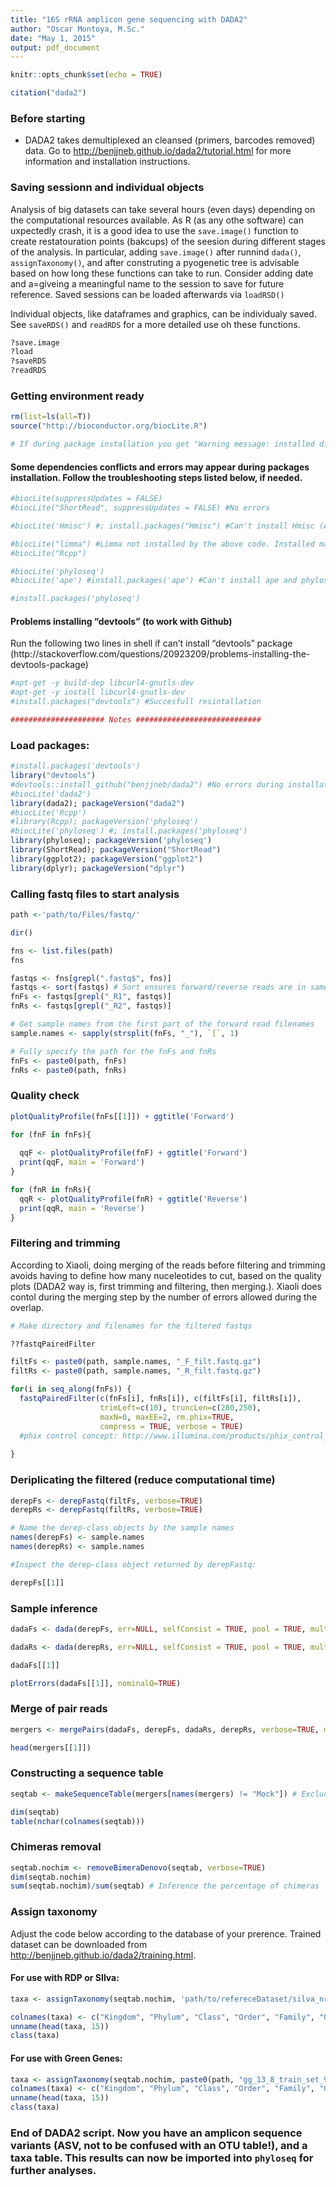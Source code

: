 ```yaml
---
title: "16S rRNA amplicon gene sequencing with DADA2"
author: "Oscar Montoya, M.Sc."
date: "May 1, 2015"
output: pdf_document
---
```


```r
knitr::opts_chunk$set(echo = TRUE)
```

```r
citation("dada2")
```


### Before starting 

* DADA2 takes demultiplexed an cleansed (primers, barcodes removed) data. Go to <http://benjjneb.github.io/dada2/tutorial.html> for more information and installation instructions.


### Saving sessionn and individual objects

Analysis of big datasets can take several hours (even days) depending on the computational resources available. As R (as any othe software) can uxpectedly crash, it is a good idea to use the `save.image()` function to create restatouration points (bakcups) of the seesion during different stages of the analysis. In particular, adding `save.image()` after runnind `dada()`, `assignTaxonomy()`, and after construting a pyogenetic tree is advisable based on how long these functions can take to run. Consider adding date and a=giveing a meaningful name to the session to save for future reference. Saved sessions can be loaded afterwards via `loadRSD()`

Individual objects, like dataframes and graphics, can be individualy saved. See `saveRDS()` and `readRDS` for a more detailed use oh these functions. 

```r
?save.image
?load
?saveRDS
?readRDS
```

### Getting environment ready

```r
rm(list=ls(all=T))
source("http://bioconductor.org/biocLite.R")

# If during package installation you get "Warning message: installed directory not writable, cannot update packages", run R as sudo and then biocLite("BiocUpgrade")
```

#### Some dependencies conflicts and errors may appear during packages installation. Follow the troubleshooting steps listed below, if needed.
```r

#biocLite(suppressUpdates = FALSE)
#biocLite("ShortRead", suppressUpdates = FALSE) #No errors

#biocLite('Hmisc') #; install.packages("Hmisc") #Can't install Hmisc (April 5, 2016)

#biocLite("limma") #Limma not installed by the above code. Installed manueally, was succesful 
#biocLite("Rcpp")

#biocLite('phyloseq')
#biocLite('ape') #install.packages('ape') #Can't install ape and phyloseq requires it

#install.packages('phyloseq')
```

#### Problems installing "devtools" (to work with Github)

Run the following two lines in shell if can't install "devtools" package (http://stackoverflow.com/questions/20923209/problems-installing-the-devtools-package)
```r
#apt-get -y build-dep libcurl4-gnutls-dev
#apt-get -y install libcurl4-gnutls-dev
#install.packages("devtools") #Succesfull resintallation

##################### Notes ############################
```


### Load packages:

```r
#install.packages('devtools')
library("devtools")
#devtools::install_github("benjjneb/dada2") #No errors during installation
#biocLite('dada2')
library(dada2); packageVersion("dada2")
#biocLite('Rcpp')
#library(Rcpp); packageVersion('phyloseq')
#biocLite('phyloseq') #; install.packages('phyloseq')
library(phyloseq); packageVersion('phyloseq')
library(ShortRead); packageVersion("ShortRead")
library(ggplot2); packageVersion("ggplot2")
library(dplyr); packageVersion("dplyr")

```


### Calling fastq files to start analysis
```r

path <-'path/to/Files/fastq/'

dir()

fns <- list.files(path)
fns

fastqs <- fns[grepl(".fastq$", fns)]
fastqs <- sort(fastqs) # Sort ensures forward/reverse reads are in same order
fnFs <- fastqs[grepl("_R1", fastqs)]
fnRs <- fastqs[grepl("_R2", fastqs)]

# Get sample names from the first part of the forward read filenames
sample.names <- sapply(strsplit(fnFs, "_"), `[`, 1)

# Fully specify the path for the fnFs and fnRs
fnFs <- paste0(path, fnFs)
fnRs <- paste0(path, fnRs)
```

### Quality check
```r

plotQualityProfile(fnFs[[1]]) + ggtitle('Forward')

for (fnF in fnFs){
 
  qqF <- plotQualityProfile(fnF) + ggtitle('Forward')
  print(qqF, main = 'Forward')
}

for (fnR in fnRs){
  qqR <- plotQualityProfile(fnR) + ggtitle('Reverse')
  print(qqR, main = 'Reverse')
}


```


### Filtering and trimming
According to Xiaoli, doing merging of the reads before filtering and trimming avoids having to define how many nuceleotides to cut, based on the quality plots (DADA2 way is, first trimming and filtering, then merging.). Xiaoli does contol during the merging step by the number of errors allowed during the overlap. 

```r

# Make directory and filenames for the filtered fastqs

??fastqPairedFilter

filtFs <- paste0(path, sample.names, "_F_filt.fastq.gz")
filtRs <- paste0(path, sample.names, "_R_filt.fastq.gz")

for(i in seq_along(fnFs)) {
  fastqPairedFilter(c(fnFs[i], fnRs[i]), c(filtFs[i], filtRs[i]),
                    trimLeft=c(10), truncLen=c(280,250), 
                    maxN=0, maxEE=2, rm.phix=TRUE, 
                    compress = TRUE, verbose = TRUE) 
  #phix control concept: http://www.illumina.com/products/phix_control_v3.html
                    
}

```

### Deriplicating the filtered (reduce computational time)
```r

derepFs <- derepFastq(filtFs, verbose=TRUE)
derepRs <- derepFastq(filtRs, verbose=TRUE)

# Name the derep-class objects by the sample names
names(derepFs) <- sample.names
names(derepRs) <- sample.names

#Inspect the derep-class object returned by derepFastq:

derepFs[[1]] 

```


### Sample inference
```r

dadaFs <- dada(derepFs, err=NULL, selfConsist = TRUE, pool = TRUE, multithread = TRUE) #err=inflateErr(tperr1,3)

dadaRs <- dada(derepRs, err=NULL, selfConsist = TRUE, pool = TRUE, multithread = TRUE) #err=inflateErr(tperr1,3)

dadaFs[[1]]

plotErrors(dadaFs[[1]], nominalQ=TRUE)

```

### Merge of pair reads

```r

mergers <- mergePairs(dadaFs, derepFs, dadaRs, derepRs, verbose=TRUE, minOverlap = 20)

head(mergers[[1]])
```

### Constructing a sequence table

```r

seqtab <- makeSequenceTable(mergers[names(mergers) != "Mock"]) # Exclude the mock community (if yo have one)

dim(seqtab)
table(nchar(colnames(seqtab)))

```

### Chimeras removal

```r

seqtab.nochim <- removeBimeraDenovo(seqtab, verbose=TRUE)
dim(seqtab.nochim)
sum(seqtab.nochim)/sum(seqtab) # Inference the percentage of chimeras

```

### Assign taxonomy

Adjust the code below according to the database of your prerence. Trained dataset can be downloaded from <http://benjjneb.github.io/dada2/training.html>.

#### For use with RDP or SIlva: 
```r


taxa <- assignTaxonomy(seqtab.nochim, 'path/to/refereceDataset/silva_nr_vXXX_train_set.fa.gz') # or rdp_train_set_14.fa.gz

colnames(taxa) <- c("Kingdom", "Phylum", "Class", "Order", "Family", "Genus")
unname(head(taxa, 15))
class(taxa)

```

#### For use with Green Genes:
```r

taxa <- assignTaxonomy(seqtab.nochim, paste0(path, "gg_13_8_train_set_97.fa.gz"))
colnames(taxa) <- c("Kingdom", "Phylum", "Class", "Order", "Family", "Genus", "Species")
unname(head(taxa, 15))
class(taxa)


```

### End of DADA2 script. Now you have an amplicon sequence variants (ASV, not to be confused with an OTU table!), and a taxa table. This results can now be imported into `phyloseq` for further analyses.
